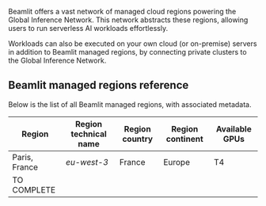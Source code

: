 Beamlit offers a vast network of managed cloud regions powering the Global Inference Network. This network abstracts these regions, allowing users to run serverless AI workloads effortlessly.

Workloads can also be executed on your own cloud (or on-premise) servers in addition to Beamlit managed regions, by connecting private clusters to the Global Inference Network.

## Beamlit managed regions reference

Below is the list of all Beamlit managed regions, with associated metadata.

| **Region** | **Region technical name** | **Region country** | **Region continent** | **Available GPUs** |
| --- | --- | --- | --- | --- |
| Paris, France | *eu-west-3* | France | Europe | T4 |
| TO COMPLETE |  |  |  |  |